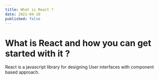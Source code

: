 ```yaml
---
title: What is React ?
date: 2021-04-10
published: false
---
```


# What is React and how you can get started with it ?

React is a javascript library for designing User interfaces with component based approach.
